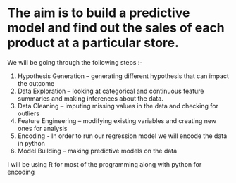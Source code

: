 # The aim is to build a predictive model and find out the sales of each product at a particular store.

We will be going through the following steps :-

1) Hypothesis Generation – generating different hypothesis that can impact the outcome
2) Data Exploration – looking at categorical and continuous feature summaries and making inferences about the data.
3) Data Cleaning – imputing missing values in the data and checking for outliers
4) Feature Engineering – modifying existing variables and creating new ones for analysis
5) Encoding - In order to run our regression model we will encode the data in python
6) Model Building – making predictive models on the data

I will be using R for most of the programming along with python for encoding



